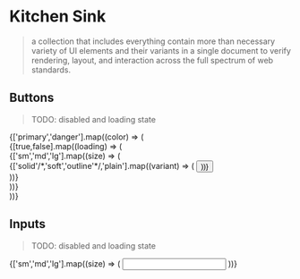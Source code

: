 
<Meta title="Kitchen Sink" />

# Kitchen Sink
> a collection that includes everything contain more than necessary variety of UI
elements and their variants in a single document to verify rendering, layout,
and interaction across the full spectrum of web standards.

## Buttons

> TODO: disabled and loading state

<div style={{display:'flex',flexWrap:'wrap',alignItems:'start'}}>
{['primary','danger'].map((color) => (
<div>
{[true,false].map((loading) => (
<div>
{['sm','md','lg'].map((size) => (
<div>
{['solid'/*,'soft','outline'*/,'plain'].map((variant) => (
  <Button
    label="Add new"
    size={size}
    variant={variant}
    color={color}
    loading={loading}
    style={{margin:2}}
  />
))}
</div>
))}
</div>
))}
</div>
))}
</div>

## Inputs

> TODO: disabled and loading state

<div style={{display:'flex',flexWrap:'wrap',alignItems:'start'}}>
{['sm','md','lg'].map((size) => (
  <Input
    size={size}
    style={{margin:2}}
  />
))}
</div>
